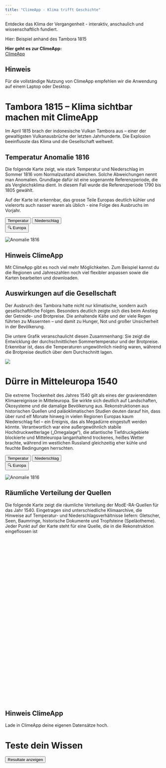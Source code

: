 ```yaml
---
title: "ClimeApp - Klima trifft Geschichte"
---
```

Entdecke das Klima der Vergangenheit - interaktiv, anschaulich und wissenschaftlich fundiert.

Hier: Beispiel anhand des Tambora 1815


**Hier geht es zur ClimeApp:** <br>
<a href="https://mode-ra.unibe.ch/climeapp/" class="climeapp-button" target="_blank">
  ClimeApp
</a>

::: {.callout-note}
# Hinweis
Für die vollständige Nutzung von ClimeApp empfehlen wir die Anwendung auf einem Laptop oder Desktop.
:::



# Tambora 1815 – Klima sichtbar machen mit ClimeApp
Im April 1815 brach der indonesische Vulkan Tambora aus – einer der gewaltigsten Vulkanausbrüche der letzten Jahrhunderte. Die Explosion beeinflusste das Klima und die Gesellschaft weltweit. 



## Temperatur Anomalie 1816
Die folgende Karte zeigt, wie stark Temperatur und Niederschlag im Sommer 1816 vom Normalzustand abwichen. Solche Abweichungen nennt man Anomalien. Grundlage dafür ist eine sogenannte Referenzperiode, die als Vergleichsklima dient. In diesem Fall wurde die Referenzperiode 1790 bis 1805 gewählt.

Auf der Karte ist erkennbar, das grosse Teile Europas deutlich kühler und vielerorts auch nasser waren als üblich - eine Folge des Ausbruchs im Vorjahr.

::: {.button-row}
::: {.button-group}
<button class="button" id="temperature-btn">Temperatur</button>
<button class="button" id="precipitation-btn">Niederschlag</button>
:::
::: {.button-group}
<button class="button-toggle" id="region-toggle-btn">🔍 Europa</button>
:::
:::

<div>
  <img id="anomaly" src="images/temperature_anomaly_1816_global.png"
       class="responsive-image" alt="Anomalie 1816">
</div>

::: {.callout-tip collapse="true"}
# Hinweis ClimeApp
Mit ClimeApp gibt es noch viel mehr Möglichkeiten. Zum Beispiel kannst du die Regionen und Jahreszahlen noch viel flexibler anpassen sowie die Karten bearbeiten und downloaden.
:::

## Auswirkungen auf die Gesellschaft
Der Ausbruch des Tambora hatte nicht nur klimatische, sondern auch gesellschaftliche Folgen. Besonders deutlich zeigte sich dies beim Anstieg der Getreide- und Brotpreise. Die anhaltende Kälte und der viele Regen führten zu Missernten – und damit zu Hunger, Not und großer Unsicherheit in der Bevölkerung.

Die untere Grafik veranschaulicht diesen Zusammenhang: Sie zeigt die Entwicklung der durchschnittlichen Sommertemperatur und der Brotpreise. Erkennbar ist, dass die Temperaturen ungewöhnlich niedrig waren, während die Brotpreise deutlich über dem Durchschnitt lagen.

![](images/bread_prices.png)

# Dürre in Mitteleuropa 1540
Die extreme Trockenheit des Jahres 1540 gilt als eines der gravierendsten Klimaereignisse in Mitteleuropa. Sie wirkte sich deutlich auf Landschaften, Ökosysteme und die damalige Bevölkerung aus. Rekonstruktionen aus historischen Quellen und paläoklimatischen Studien deuten darauf hin, dass über rund elf Monate hinweg in vielen Regionen Europas kaum Niederschlag fiel – ein Ereignis, das als Megadürre eingestuft werden könnte. Verantwortlich war eine außergewöhnlich stabile Hochdruckwetterlage („Omegalage“), die atlantische Tiefdruckgebiete blockierte und Mitteleuropa langanhaltend trockenes, heißes Wetter brachte, während im westlichen Russland gleichzeitig eher kühle und feuchte Bedingungen herrschten.

::: {.button-row}
::: {.button-group}
<button class="button" id="temperature-btn">Temperatur</button>
<button class="button" id="precipitation-btn">Niederschlag</button>
:::
::: {.button-group}
<button class="button-toggle" id="region-toggle-btn">🔍 Europa</button>
:::
:::

<div>
  <img id="anomaly" src="images/temperature_anomaly_1816_global.png"
       class="responsive-image" alt="Anomalie 1816">
</div>
## Räumliche Verteilung der Quellen
Die folgende Karte zeigt die räumliche Verteilung der ModE-RA-Quellen für das Jahr 1540. Eingetragen sind unterschiedliche Klimaarchive, die Hinweise auf Temperatur- und Niederschlagsverhältnisse liefern: Gletscher, Seen, Baumringe, historische Dokumente und Tropfsteine (Speläotheme). Jeder Punkt auf der Karte steht für eine Quelle, die in die Rekonstruktion eingeflossen ist

<div id="drought-map" style="height:520px; margin:1rem 0;"></div>
<link rel="stylesheet" href="https://unpkg.com/leaflet/dist/leaflet.css">
<script src="https://unpkg.com/leaflet/dist/leaflet.js"></script>
<link rel="stylesheet" href="https://cdnjs.cloudflare.com/ajax/libs/font-awesome/6.5.2/css/all.min.css">

::: {.callout-tip collapse="true"}
# Hinweis ClimeApp
Lade in ClimeApp deine eigenen Datensätze hoch.
:::

# Teste dein Wissen
<div id="quiz"></div>
<button id="submit">Resultate anzeigen</button>
<div id="results"></div>
